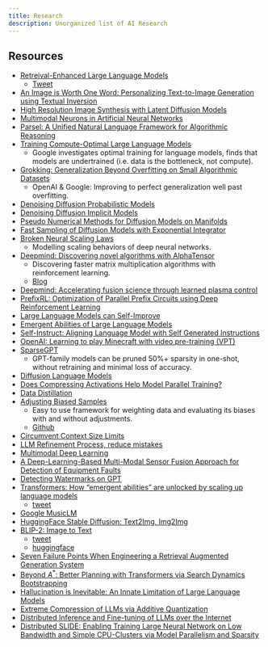 ```yaml
---
title: Research
description: Unorganized list of AI Research
---
```


## Resources

- [Retreival-Enhanced Large Language Models](https://arxiv.org/abs/2301.00303)
    - [Tweet](https://twitter.com/omarsar0/status/1610469384224473088?s=20&t=ooKBDOSX4f3N4fzPDNLjSw)
- [An Image is Worth One Word: Personalizing Text-to-Image Generation using Textual Inversion](https://arxiv.org/abs/2208.01618)
- [High Resolution Image Synthesis with Latent Diffusion Models](https://arxiv.org/abs/2112.10752)
- [Multimodal Neurons in Artificial Neural Networks](https://distill.pub/2021/multimodal-neurons/)
- [Parsel: A Unified Natural Language Framework for Algorithmic Reasoning](https://arxiv.org/abs/2212.10561)
- [Training Compute-Optimal Large Language Models](https://arxiv.org/abs/2203.15556) 
    - Google investigates optimal training for language models, finds that models are undertrained (i.e. data is the bottleneck, not compute).
- [Grokking: Generalization Beyond Overfitting on Small Algorithmic Datasets](https://arxiv.org/pdf/2201.02177.pdf) 
    - OpenAI & Google: Improving to perfect generalization well past overfitting.
- [Denoising Diffusion Probabilistic Models](https://arxiv.org/abs/2006.11239)
- [Denoising Diffusion Implicit Models](https://arxiv.org/abs/2010.02502)
- [Pseudo Numerical Methods for Diffusion Models on Manifolds](https://arxiv.org/abs/2202.09778)
- [Fast Sampling of Diffusion Models with Exponential Integrator](https://arxiv.org/abs/2204.13902)
- [Broken Neural Scaling Laws](https://arxiv.org/pdf/2210.14891.pdf) 
    - Modelling scaling behaviors of deep neural networks.
- [Deepmind: Discovering novel algorithms with AlphaTensor](https://www.nature.com/articles/s41586-022-05172-4) 
    - Discovering faster matrix multiplication algorithms with reinforcement learning.
    - [Blog](https://www.deepmind.com/blog/discovering-novel-algorithms-with-alphatensor)
- [Deepmind: Accelerating fusion science through learned plasma control](https://www.deepmind.com/blog/accelerating-fusion-science-through-learned-plasma-control)
- [PrefixRL: Optimization of Parallel Prefix Circuits using Deep Reinforcement Learning](https://arxiv.org/abs/2205.07000)
- [Large Language Models can Self-Improve](https://arxiv.org/abs/2210.11610)
- [Emergent Abilities of Large Language Models](https://arxiv.org/pdf/2206.07682.pdf)
- [Self-Instruct: Aligning Language Model with Self Generated Instructions](https://arxiv.org/pdf/2212.10560.pdf)
- [OpenAI: Learning to play Minecraft with video pre-training (VPT)](https://openai.com/blog/vpt/)
- [SparseGPT](https://arxiv.org/abs/2301.00774)     
    - GPT-family models can be pruned 50%+ sparsity in one-shot, without retraining and minimal loss of accuracy.
- [Diffusion Language Models](https://benanne.github.io/2023/01/09/diffusion-language.html)
- [Does Compressing Activations Help Model Parallel Training?](https://t.co/xecl0lOlo1)
- [Data Distillation](https://t.co/qZBhgSofuX)
- [Adjusting Biased Samples](https://t.co/yVKBfdjAZa) 
    - Easy to use framework for weighting data and evaluating its biases with and without adjustments.
    - [Github](https://t.co/bDJw0ix2zN)
- [Circumvent Context Size Limits](https://t.co/1RcV8fhUSW)
- [LLM Refinement Process, reduce mistakes](https://twitter.com/cwolferesearch/status/1613643034717028352)
- [Multimodal Deep Learning](https://t.co/zVnIcSwMIW)
- [A Deep-Learning-Based Multi-Modal Sensor Fusion Approach for Detection of Equipment Faults](https://www.mdpi.com/2075-1702/10/11/1105)
- [Detecting Watermarks on GPT](https://twitter.com/tomgoldsteincs/status/1618287665006403585?s=20&t=M3iFtvAjzAXtua_e1l-WzQ)
- [Transformers: How "emergent abilities" are unlocked by scaling up language models](https://t.co/Bqht9OEw7m)
    - [tweet](https://twitter.com/_jasonwei/status/1618331876623523844?s=20&t=0Lv9OBeHcPZ7drotXNbVyg)
- [Google MusicLM](https://twitter.com/nonmayorpete/status/1618996491649171457?s=20&t=zYURx0HbIgrKRcnPSRb4MQ)
- [HuggingFace Stable Diffusion: Text2Img, Img2Img](https://huggingface.co/spaces/camenduru/webui)
- [BLIP-2: Image to Text](https://github.com/salesforce/LAVIS/tree/main/projects/blip2)
    - [tweet](https://twitter.com/LiJunnan0409/status/1621649677543440384?s=20&t=OdX-rH843kQC2bO6FvbRdw)
    - [huggingface](https://huggingface.co/spaces/Salesforce/BLIP2)
- [Seven Failure Points When Engineering a Retrieval Augmented Generation System](https://arxiv.org/abs/2401.05856)
- [Beyond $A^*$: Better Planning with Transformers via Search Dynamics Bootstrapping](https://arxiv.org/pdf/2402.14083.pdf)
- [Hallucination is Inevitable: An Innate Limitation of Large Language Models](https://arxiv.org/abs/2401.11817)
- [Extreme Compression of LLMs via Additive Quantization](https://arxiv.org/abs/2401.06118)
- [Distributed Inference and Fine-tuning of LLMs over the Internet](https://browse.arxiv.org/html/2312.08361v1)
- [Distributed SLIDE: Enabling Training Large Neural Network on Low Bandwidth and Simple CPU-Clusters via Model Parallelism and Sparsity](https://arxiv.org/pdf/2201.12667.pdf)